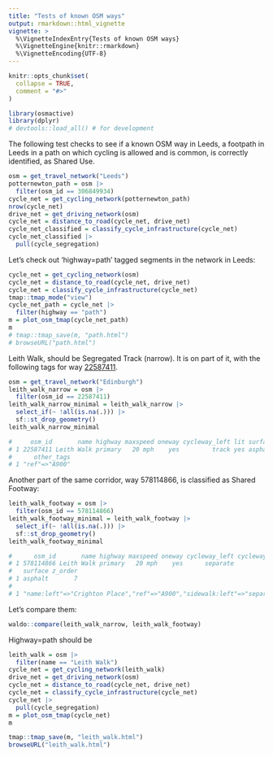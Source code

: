 ```yaml
---
title: "Tests of known OSM ways"
output: rmarkdown::html_vignette
vignette: >
  %\VignetteIndexEntry{Tests of known OSM ways}
  %\VignetteEngine{knitr::rmarkdown}
  %\VignetteEncoding{UTF-8}
---
```


```r
knitr::opts_chunk$set(
  collapse = TRUE,
  comment = "#>"
)
```

```r
library(osmactive)
library(dplyr)
# devtools::load_all() # for development
```

The following test checks to see if a known OSM way in Leeds, a footpath in Leeds in a path on which cycling is allowed and is common, is correctly identified, as Shared Use.

```r
osm = get_travel_network("Leeds")
potternewton_path = osm |>
  filter(osm_id == 306849934)
cycle_net = get_cycling_network(potternewton_path)
nrow(cycle_net)
drive_net = get_driving_network(osm)
cycle_net = distance_to_road(cycle_net, drive_net)
cycle_net_classified = classify_cycle_infrastructure(cycle_net)
cycle_net_classified |>
  pull(cycle_segregation)
```

Let's check out 'highway=path' tagged segments in the network in Leeds:

```r
cycle_net = get_cycling_network(osm)
cycle_net = distance_to_road(cycle_net, drive_net)
cycle_net = classify_cycle_infrastructure(cycle_net)
tmap::tmap_mode("view")
cycle_net_path = cycle_net |>
  filter(highway == "path")
m = plot_osm_tmap(cycle_net_path)
m
# tmap::tmap_save(m, "path.html")
# browseURL("path.html")
```

Leith Walk, should be Segregated Track (narrow).
It is on part of it, with the following tags for way [22587411](https://www.openstreetmap.org/way/22587411).

```r
osm = get_travel_network("Edinburgh")
leith_walk_narrow = osm |>
  filter(osm_id == 22587411)
leith_walk_narrow_minimal = leith_walk_narrow |>
  select_if(~ !all(is.na(.))) |>
  sf::st_drop_geometry()
leith_walk_narrow_minimal
```

```r
#     osm_id       name highway maxspeed oneway cycleway_left lit surface z_order
# 1 22587411 Leith Walk primary   20 mph    yes         track yes asphalt       7
#      other_tags
# 1 "ref"=>"A900"
```

Another part of the same corridor, way 578114866, is classified as Shared Footway: 

```r
leith_walk_footway = osm |>
  filter(osm_id == 578114866)
leith_walk_footway_minimal = leith_walk_footway |>
  select_if(~ !all(is.na(.))) |>
  sf::st_drop_geometry()
leith_walk_footway_minimal
```

```r
#      osm_id       name highway maxspeed oneway cycleway_left cycleway_right lit
# 1 578114866 Leith Walk primary   20 mph    yes      separate             no yes
#   surface z_order
# 1 asphalt       7
#                                                                                       other_tags
# 1 "name:left"=>"Crighton Place","ref"=>"A900","sidewalk:left"=>"separate","sidewalk:right"=>"no"
```

Let's compare them:

```r
waldo::compare(leith_walk_narrow, leith_walk_footway)
```

Highway=path should be

```r
leith_walk = osm |>
  filter(name == "Leith Walk")
cycle_net = get_cycling_network(leith_walk)
drive_net = get_driving_network(osm)
cycle_net = distance_to_road(cycle_net, drive_net)
cycle_net = classify_cycle_infrastructure(cycle_net)
cycle_net |>
  pull(cycle_segregation)
m = plot_osm_tmap(cycle_net)
m
```

```r
tmap::tmap_save(m, "leith_walk.html")
browseURL("leith_walk.html")
```